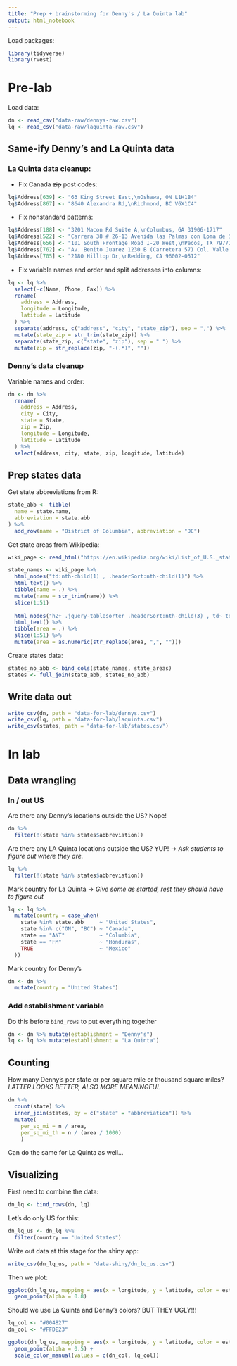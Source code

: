 ```yaml
---
title: "Prep + brainstorming for Denny's / La Quinta lab"
output: html_notebook
---
```


Load packages:

```r
library(tidyverse)
library(rvest)
```

# Pre-lab

Load data:

```r
dn <- read_csv("data-raw/dennys-raw.csv")
lq <- read_csv("data-raw/laquinta-raw.csv")
```

## Same-ify Denny's and La Quinta data

### La Quinta data cleanup:

- Fix Canada ~~zip~~ post codes:

```r
lq$Address[639] <- "63 King Street East,\nOshawa, ON L1H1B4"
lq$Address[867] <- "8640 Alexandra Rd,\nRichmond, BC V6X1C4"
```

- Fix nonstandard patterns:

```r
lq$Address[188] <- "3201 Macon Rd Suite A,\nColumbus, GA 31906-1717"
lq$Address[522] <- "Carrera 38 # 26-13 Avenida las Palmas con Loma de San Julian El Poblado,\nMedellin Colombia, ANT 050016"
lq$Address[656] <- "101 South Frontage Road I-20 West,\nPecos, TX 79772"
lq$Address[762] <- "Av. Benito Juarez 1230 B (Carretera 57) Col. Valle Dorado Zona Hotelera,\nSan Luis Potosi, SL 78399"
lq$Address[705] <- "2180 Hilltop Dr,\nRedding, CA 96002-0512"
```

- Fix variable names and order and split addresses into columns:

```r
lq <- lq %>%
  select(-c(Name, Phone, Fax)) %>%
  rename(
    address = Address,
    longitude = Longitude,
    latitude = Latitude
  ) %>%
  separate(address, c("address", "city", "state_zip"), sep = ",") %>%
  mutate(state_zip = str_trim(state_zip)) %>%
  separate(state_zip, c("state", "zip"), sep = " ") %>%
  mutate(zip = str_replace(zip, "-(.*)", ""))
```

### Denny's data cleanup 

Variable names and order:

```r
dn <- dn %>%
  rename(
    address = Address,
    city = City,
    state = State,
    zip = Zip,
    longitude = Longitude,
    latitude = Latitude
  ) %>%
  select(address, city, state, zip, longitude, latitude)
```

## Prep states data

Get state abbreviations from R:

```r
state_abb <- tibble(
  name = state.name, 
  abbreviation = state.abb
) %>%
  add_row(name = "District of Columbia", abbreviation = "DC")
```

Get state areas from Wikipedia:

```r
wiki_page <- read_html("https://en.wikipedia.org/wiki/List_of_U.S._states_and_territories_by_area")
```

```r
state_names <- wiki_page %>%
  html_nodes("td:nth-child(1) , .headerSort:nth-child(1)") %>%
  html_text() %>%
  tibble(name = .) %>%
  mutate(name = str_trim(name)) %>%
  slice(1:51)
                                                                                       state_areas <- wiki_page %>%
  html_nodes("h2+ .jquery-tablesorter .headerSort:nth-child(3) , td~ td+ td:nth-child(3)") %>%
  html_text() %>%
  tibble(area = .) %>%
  slice(1:51) %>%
  mutate(area = as.numeric(str_replace(area, ",", "")))
```

Create states data:

```r
states_no_abb <- bind_cols(state_names, state_areas)
states <- full_join(state_abb, states_no_abb)
```

## Write data out

```r
write_csv(dn, path = "data-for-lab/dennys.csv")
write_csv(lq, path = "data-for-lab/laquinta.csv")
write_csv(states, path = "data-for-lab/states.csv")
```

# In lab

## Data wrangling

### In / out US

Are there any Denny's locations outside the US? Nope!

```r
dn %>%
  filter(!(state %in% states$abbreviation))
```

Are there any LA Quinta locations outside the US? YUP! -> *Ask students to figure out where they are.*

```r
lq %>%
  filter(!(state %in% states$abbreviation))
```

Mark country for La Quinta -> *Give some as started, rest they should have to figure out*

```r
lq <- lq %>%
  mutate(country = case_when(
    state %in% state.abb     ~ "United States",
    state %in% c("ON", "BC") ~ "Canada",
    state == "ANT"           ~ "Columbia",
    state == "FM"            ~ "Honduras",
    TRUE                     ~ "Mexico"
  ))
```

Mark country for Denny's

```r
dn <- dn %>%
  mutate(country = "United States")
```

### Add establishment variable

Do this before `bind_rows` to put everything together

```r
dn <- dn %>% mutate(establishment = "Denny's") 
lq <- lq %>% mutate(establishment = "La Quinta") 
```

## Counting

How many Denny's per state or per square mile or thousand square miles? *LATTER LOOKS BETTER, ALSO MORE MEANINGFUL*   

```r
dn %>%
  count(state) %>%
  inner_join(states, by = c("state" = "abbreviation")) %>%
  mutate(
    per_sq_mi = n / area,
    per_sq_mi_th = n / (area / 1000)
    )
```

Can do the same for La Quinta as well...

## Visualizing

First need to combine the data:

```r
dn_lq <- bind_rows(dn, lq)
```

Let's do only US for this:

```r
dn_lq_us <- dn_lq %>%
  filter(country == "United States")
```


Write out data at this stage for the shiny app:

```r
write_csv(dn_lq_us, path = "data-shiny/dn_lq_us.csv")
```

Then we plot:

```r
ggplot(dn_lq_us, mapping = aes(x = longitude, y = latitude, color = establishment)) +
  geom_point(alpha = 0.8)
```

Should we use La Quinta and Denny's colors? BUT THEY UGLY!!!

```r
lq_col <- "#004827"
dn_col <- "#FFDE23"

ggplot(dn_lq_us, mapping = aes(x = longitude, y = latitude, color = establishment)) +
  geom_point(alpha = 0.5) +
  scale_color_manual(values = c(dn_col, lq_col))
```
